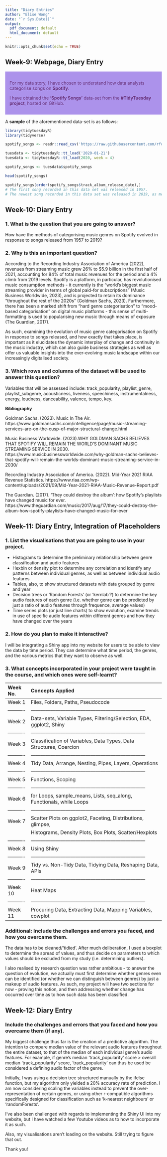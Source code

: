 ```yaml
---
title: "Diary Entries"
author: "Elise Wong"
date: "`r Sys.Date()`"
output:
  pdf_document: default
  html_document: default
---
```


```r
knitr::opts_chunk$set(echo = TRUE)
```

## Week-9: Webpage, Diary Entry
<p>
<div class="warning" style='padding:1em; background-color:#ac92eb; color:#69337A'>
<span>
<p style='margin-top:1em; text-align:center'>
<p style='margin-left:1em;'>
For my data story, I have chosen to understand how data analysts categorise 
songs on <strong>Spotify</strong>.

I have obtained the <strong>'Spotify Songs'</strong> data-set from the <strong>#TidyTuesday project</strong>, hosted on GitHub.
<p style='margin-bottom:1em; margin-right:1em; text-align:right; font-family:Georgia'>
</p></span>
</div>
<p>
A <strong>sample</strong> of the aforementioned data-set is as follows:

```r
library(tidytuesdayR)
library(tidyverse)

spotify_songs <- readr::read_csv('https://raw.githubusercontent.com/rfordatascience/tidytuesday/master/data/2020/2020-01-21/spotify_songs.csv')

tuesdata <- tidytuesdayR::tt_load('2020-01-21') 
tuesdata <- tidytuesdayR::tt_load(2020, week = 4)

spotify_songs <- tuesdata$spotify_songs
```

```r
head(spotify_songs)
```

```r
spotify_songs[order(spotify_songs$track_album_release_date),]
# The first song recorded in this data set was released in 1957.
# The newest song recorded in this data set was released in 2019, as mentioned on GitHub.
```

## Week-10: Diary Entry

### 1. What is the question that you are going to answer?
How have the methods of categorising music genres on Spotify evolved in response to songs released from 1957 to 2019?

### 2. Why is this an important question?
According to the Recording Industry Association of America (2022), revenues from streaming music grew 26% to $5.9 billion in the first half of 2021, accounting for 84% of total music revenues for the period and a 4% climb from 2019 levels. Spotify is a platform, in particular, has revolutionised music consumption methods - it currently is the "world’s biggest music streaming provider in terms of global paid-for subscriptions" (Music Business Worldwide, 2023), and is projected to retain its dominance "throughout the rest of the 2020s" (Goldman Sachs, 2023). Furthermore, there has been a marked shift from "hard genre categorisation" to "mood-based categorisation" on digital music platforms - this sense of multi-formatting is used to popularising new music through means of exposure (The Guardian, 2017).

As such, examining the evolution of music genre categorisation on Spotify in response to songs released, and how exactly that takes place, is important as it elucidates the dynamic interplay of change and continuity in the music industry, which can also guide business strategies as well as offer us valuable insights into the ever-evolving music landscape within our increasingly digitalised society.

### 3. Which rows and columns of the dataset will be used to answer this question?

Variables that will be assessed include: track_popularity, playlist_genre, playlist_subgenre, acousticness, liveness, speechiness, instrumentalness, energy, loudness, danceability, valence, tempo, key.

<strong>Bibliography</strong>

Goldman Sachs. (2023). Music In The Air. https://www.goldmansachs.com/intelligence/page/music-streaming-services-are-on-the-cusp-of-major-structural-change.html 

Music Business Worldwide. (2023).WHY GOLDMAN SACHS BELIEVES THAT SPOTIFY WILL REMAIN THE WORLD’S DOMINANT MUSIC STREAMING SERVICE IN 2030. https://www.musicbusinessworldwide.com/why-goldman-sachs-believes-that-spotify-will-remain-the-worlds-dominant-music-streaming-service-in-2030/

Recording Industry Association of America. (2022). Mid-Year 2021 RIAA Revenue Statistics. https://www.riaa.com/wp-content/uploads/2021/09/Mid-Year-2021-RIAA-Music-Revenue-Report.pdf 

The Guardian. (2017). 'They could destroy the album': how Spotify's playlists have changed music for ever. https://www.theguardian.com/music/2017/aug/17/they-could-destroy-the-album-how-spotify-playlists-have-changed-music-for-ever 

## Week-11: Diary Entry, Integration of Placeholders

### 1. List the visualisations that you are going to use in your project.

- Histograms to determine the preliminary relationship between genre classification and audio features
- Hexbin or density plot to determine any correlation and identify any patterns between individual genres, as well as between individual audio features
- Tables, also, to show structured datasets with data grouped by genre and year
- Decision trees or 'Random Forests' (or 'kernlab'?) to determine the key audio features of each genre (i.e. whether genre can be predicted by just a ratio of audio features through frequence, average values)
- Time series plots (or just line charts) to show evolution, examine trends in use of specific audio features within different genres and how they have changed over the years

### 2. How do you plan to make it interactive?

I will be integrating a Shiny app into my website for users to be able to view the data by time period. They can determine what time period, the genres, and the various metrics that they want to observe as well.

### 3. What concepts incorporated in your project were taught in the course, and which ones were self-learnt?

| Week No. | Concepts Applied                                                    |
|:---------|:--------------------------------------------------------------------|
| Week 1   | Files, Folders, Paths, Pseudocode                                   |
|----------|---------------------------------------------------------------------|
| Week 2   | Data-sets, Variable Types, Filtering/Selection, EDA, ggplot2, Shiny |
|----------|---------------------------------------------------------------------|
| Week 3   | Classification of Variables, Data Types, Data Structures, Coercion  |
|----------|---------------------------------------------------------------------|
| Week 4   | Tidy Data, Arrange, Nesting, Pipes, Layers, Operations              |
|----------|---------------------------------------------------------------------|
| Week 5   | Functions, Scoping                                                  |
|----------|---------------------------------------------------------------------|
| Week 6   | for Loops, sample_means, Lists, seq_along, Functionals, while Loops |
|----------|---------------------------------------------------------------------|
| Week 7   | Scatter Plots on ggplot2, Faceting, Distributions, glimpse,         |
|          | Histograms, Density Plots, Box Plots, Scatter/Hexplots              |
|----------|---------------------------------------------------------------------|
| Week 8   | Using Shiny                                                         |
|----------|---------------------------------------------------------------------|
| Week 9   | Tidy vs. Non-Tidy Data, Tidying Data, Reshaping Data, APIs          |
|----------|---------------------------------------------------------------------|
| Week 10  | Heat Maps                                                           |
|----------|---------------------------------------------------------------------|
| Week 11  | Procuring Data, Extracting Data, Mapping Variables, cowplot         |

### Additional: Include the challenges and errors you faced, and how you overcame them.

The data has to be cleaned/'tidied'. After much deliberation, I used a boxplot to determine the spread of values, and thus decide on parameters to which values should be excluded from my study (i.e. determining outliers).

I also realised by research question was rather ambitious - to answer the question of evolution, we actually must first determine whether genres even can be identified (or whether we can distinguish between genres) by just a makeup of audio features. As such, my project will have two sections for now - proving this notion, and then addressing whether change has occurred over time as to how such data has been classified.

## Week-12: Diary Entry

### Include the challenges and errors that you faced and how you overcame them (if any).

My biggest challenge thus far is the creation of a predictive algorithm. The intention to compare median value of the relevant audio features throughout the entire dataset, to that of the median of each individual genre's audio features. For example, if genre's median 'track_popularity' score > overall median 'track_popularity' score, 'track_popularity' can thus be used be considered a defining audio factor of the genre.

Initially, I was using a decision tree structured manually by the ifelse function, but my algorithm only yielded a 20% accuracy rate of prediction. I am now considering scaling the variables instead to prevent the over-representation of certain genres, or using other r-compatible algorithms specifically designed for classification such as 'k-nearest neighbours' or 'randomForests'.

I've also been challenged with regards to implementing the Shiny UI into my website, but I have watched a few Youtube videos as to how to incorporate it as such.

Also, my visualisations aren't loading on the website. Still trying to figure that out.

Thank you!
